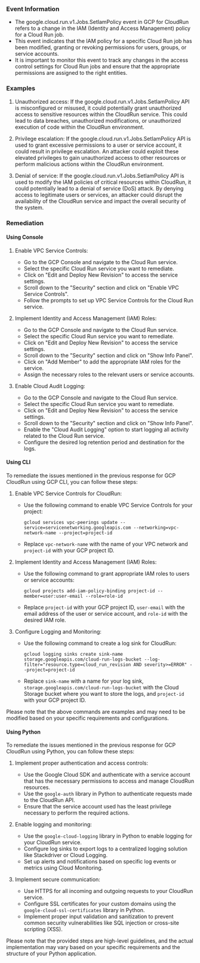 
### Event Information

- The google.cloud.run.v1.Jobs.SetIamPolicy event in GCP for CloudRun refers to a change in the IAM (Identity and Access Management) policy for a Cloud Run job.
- This event indicates that the IAM policy for a specific Cloud Run job has been modified, granting or revoking permissions for users, groups, or service accounts.
- It is important to monitor this event to track any changes in the access control settings for Cloud Run jobs and ensure that the appropriate permissions are assigned to the right entities.


### Examples

1. Unauthorized access: If the google.cloud.run.v1.Jobs.SetIamPolicy API is misconfigured or misused, it could potentially grant unauthorized access to sensitive resources within the CloudRun service. This could lead to data breaches, unauthorized modifications, or unauthorized execution of code within the CloudRun environment.

2. Privilege escalation: If the google.cloud.run.v1.Jobs.SetIamPolicy API is used to grant excessive permissions to a user or service account, it could result in privilege escalation. An attacker could exploit these elevated privileges to gain unauthorized access to other resources or perform malicious actions within the CloudRun environment.

3. Denial of service: If the google.cloud.run.v1.Jobs.SetIamPolicy API is used to modify the IAM policies of critical resources within CloudRun, it could potentially lead to a denial of service (DoS) attack. By denying access to legitimate users or services, an attacker could disrupt the availability of the CloudRun service and impact the overall security of the system.

### Remediation

#### Using Console

1. Enable VPC Service Controls:
   - Go to the GCP Console and navigate to the Cloud Run service.
   - Select the specific Cloud Run service you want to remediate.
   - Click on "Edit and Deploy New Revision" to access the service settings.
   - Scroll down to the "Security" section and click on "Enable VPC Service Controls".
   - Follow the prompts to set up VPC Service Controls for the Cloud Run service.

2. Implement Identity and Access Management (IAM) Roles:
   - Go to the GCP Console and navigate to the Cloud Run service.
   - Select the specific Cloud Run service you want to remediate.
   - Click on "Edit and Deploy New Revision" to access the service settings.
   - Scroll down to the "Security" section and click on "Show Info Panel".
   - Click on "Add Member" to add the appropriate IAM roles for the service.
   - Assign the necessary roles to the relevant users or service accounts.

3. Enable Cloud Audit Logging:
   - Go to the GCP Console and navigate to the Cloud Run service.
   - Select the specific Cloud Run service you want to remediate.
   - Click on "Edit and Deploy New Revision" to access the service settings.
   - Scroll down to the "Security" section and click on "Show Info Panel".
   - Enable the "Cloud Audit Logging" option to start logging all activity related to the Cloud Run service.
   - Configure the desired log retention period and destination for the logs.

#### Using CLI

To remediate the issues mentioned in the previous response for GCP CloudRun using GCP CLI, you can follow these steps:

1. Enable VPC Service Controls for CloudRun:
   - Use the following command to enable VPC Service Controls for your project:
     ```
     gcloud services vpc-peerings update --service=servicenetworking.googleapis.com --networking=vpc-network-name --project=project-id
     ```
   - Replace `vpc-network-name` with the name of your VPC network and `project-id` with your GCP project ID.

2. Implement Identity and Access Management (IAM) Roles:
   - Use the following command to grant appropriate IAM roles to users or service accounts:
     ```
     gcloud projects add-iam-policy-binding project-id --member=user:user-email --role=role-id
     ```
   - Replace `project-id` with your GCP project ID, `user-email` with the email address of the user or service account, and `role-id` with the desired IAM role.

3. Configure Logging and Monitoring:
   - Use the following command to create a log sink for CloudRun:
     ```
     gcloud logging sinks create sink-name storage.googleapis.com/cloud-run-logs-bucket --log-filter="resource.type=cloud_run_revision AND severity>=ERROR" --project=project-id
     ```
   - Replace `sink-name` with a name for your log sink, `storage.googleapis.com/cloud-run-logs-bucket` with the Cloud Storage bucket where you want to store the logs, and `project-id` with your GCP project ID.

Please note that the above commands are examples and may need to be modified based on your specific requirements and configurations.

#### Using Python

To remediate the issues mentioned in the previous response for GCP CloudRun using Python, you can follow these steps:

1. Implement proper authentication and access controls:
   - Use the Google Cloud SDK and authenticate with a service account that has the necessary permissions to access and manage CloudRun resources.
   - Use the `google-auth` library in Python to authenticate requests made to the CloudRun API.
   - Ensure that the service account used has the least privilege necessary to perform the required actions.

2. Enable logging and monitoring:
   - Use the `google-cloud-logging` library in Python to enable logging for your CloudRun service.
   - Configure log sinks to export logs to a centralized logging solution like Stackdriver or Cloud Logging.
   - Set up alerts and notifications based on specific log events or metrics using Cloud Monitoring.

3. Implement secure communication:
   - Use HTTPS for all incoming and outgoing requests to your CloudRun service.
   - Configure SSL certificates for your custom domains using the `google-cloud-ssl-certificates` library in Python.
   - Implement proper input validation and sanitization to prevent common security vulnerabilities like SQL injection or cross-site scripting (XSS).

Please note that the provided steps are high-level guidelines, and the actual implementation may vary based on your specific requirements and the structure of your Python application.


